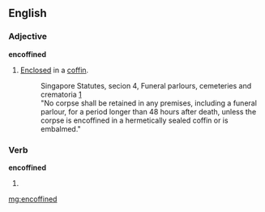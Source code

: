 ==English==

===Adjective===
'''encoffined'''

# [[enclosed|Enclosed]] in a [[coffin]].
#: Singapore Statutes, secion 4, Funeral parlours, cemeteries and crematoria  [http://statutes.agc.gov.sg/non_version/cgi-bin/cgi_getdata.pl?actno=2002-REVED-95&segid=933565630-001403]
#: "No corpse shall be retained in any premises, including a funeral parlour, for a period longer than 48 hours after death, unless the corpse is encoffined in a hermetically sealed coffin or is embalmed."

===Verb===
'''encoffined'''

# {{past of|[[encoffin]]}}

[[mg:encoffined]]